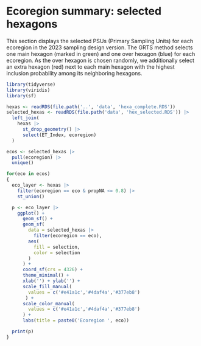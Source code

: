 # Ecoregion summary: selected hexagons {#sec-ecoSumm-selectedhexas}

This section displays the selected PSUs (Primary Sampling Units) for each ecoregion in the 2023 sampling design version.
The GRTS method selects one main hexagon (marked in green) and one over hexagon (blue) for each ecoregion.
As the over hexagon is chosen randomly, we additionally select an extra hexagon (red) next to each main hexagon with the highest inclusion probability among its neighboring hexagons.

```r
library(tidyverse)
library(viridis)
library(sf)

hexas <- readRDS(file.path('..', 'data', 'hexa_complete.RDS'))
selected_hexas <- readRDS(file.path('data', 'hex_selected.RDS')) |>
  left_join(
    hexas |>
      st_drop_geometry() |>
      select(ET_Index, ecoregion)
  )

```


```r
ecos <- selected_hexas |>
  pull(ecoregion) |>
  unique()

for(eco in ecos)
{
  eco_layer <- hexas |>
    filter(ecoregion == eco & propNA <= 0.8) |>
    st_union()

  p <- eco_layer |>
    ggplot() +
      geom_sf() +
      geom_sf(
        data = selected_hexas |>
          filter(ecoregion == eco),
        aes(
          fill = selection,
          color = selection
        )
      ) +
      coord_sf(crs = 4326) +
      theme_minimal() +
      xlab('') + ylab('') +
      scale_fill_manual(
        values = c('#e41a1c','#4daf4a','#377eb8')
       ) +
      scale_color_manual(
        values = c('#e41a1c','#4daf4a','#377eb8')
      ) +
      labs(title = paste0('Ecoregion ', eco))

  print(p)
}
```
